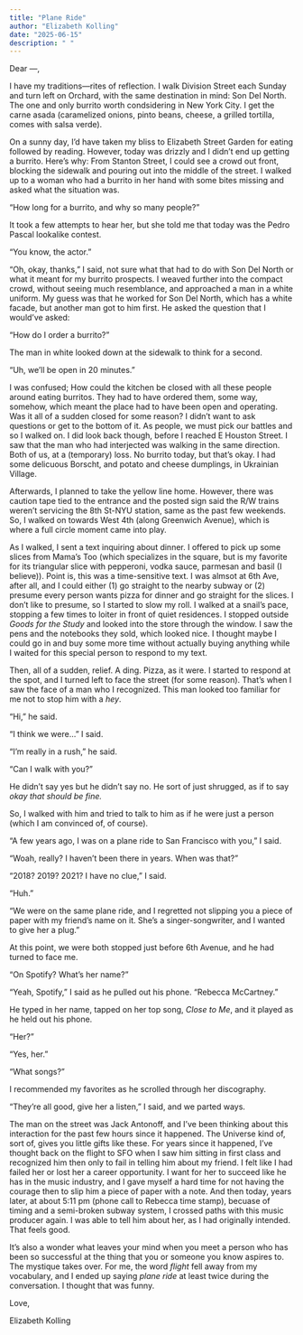 ```yaml
---
title: "Plane Ride"
author: "Elizabeth Kolling"
date: "2025-06-15"
description: " "
---
```



Dear —, 

I have my traditions—rites of reflection. I walk Division Street each Sunday and turn left on Orchard, with the same destination in mind: Son Del North. The one and only burrito worth condsidering in New York City. I get the carne asada (caramelized onions, pinto beans, cheese, a grilled tortilla, comes with salsa verde).

On a sunny day, I'd have taken my bliss to Elizabeth Street Garden for eating followed by reading. However, today was drizzly and I didn't end up getting a burrito. Here's why: From Stanton Street, I could see a crowd out front, blocking the sidewalk and pouring out into the middle of the street. I walked up to a woman who had a burrito in her hand with some bites missing and asked what the situation was.

"How long for a burrito, and why so many people?" 

It took a few attempts to hear her, but she told me that today was the Pedro Pascal lookalike contest. 

"You know, the actor." 

"Oh, okay, thanks," I said, not sure what that had to do with Son Del North or what it meant for my burrito prospects. I weaved further into the compact crowd, without seeing much resemblance, and approached a man in a white uniform. My guess was that he worked for Son Del North, which has a white facade, but another man got to him first. He asked the question that I would've asked:

"How do I order a burrito?" 

The man in white looked down at the sidewalk to think for a second. 

"Uh, we'll be open in 20 minutes." 

I was confused; How could the kitchen be closed with all these people around eating burritos. They had to have ordered them, some way, somehow, which meant the place had to have been open and operating. Was it all of a sudden closed for some reason? I didn't want to ask questions or get to the bottom of it. As people, we must pick our battles and so I walked on. I did look back though, before I reached E Houston Street. I saw that the man who had interjected was walking in the same direction. Both of us, at a (temporary) loss. No burrito today, but that's okay. I had some delicuous Borscht, and potato and cheese dumplings, in Ukrainian Village. 

Afterwards, I planned to take the yellow line home. However, there was caution tape tied to the entrance and the posted sign said the R/W trains weren't servicing the 8th St-NYU station, same as the past few weekends. So, I walked on towards West 4th (along Greenwich Avenue), which is where a full circle moment came into play. 

As I walked, I sent a text inquiring about dinner. I offered to pick up some slices from Mama's Too (which specializes in the square, but is my favorite for its triangular slice with pepperoni, vodka sauce, parmesan and basil (I believe)). Point is, this was a time-sensitive text. I was almsot at 6th Ave, after all, and I could either (1) go straight to the nearby subway or (2) presume every person wants pizza for dinner and go straight for the slices. I don't like to presume, so I started to slow my roll. I walked at a snail's pace, stopping a few times to loiter in front of quiet residences. I stopped outside *Goods for the Study* and looked into the store through the window. I saw the pens and the notebooks they sold, which looked nice. I thought maybe I could go in and buy some more time without actually buying anything while I waited for this special person to respond to my text. 

Then, all of a sudden, relief. A ding. Pizza, as it were. I started to respond at the spot, and I turned left to face the street (for some reason). That's when I saw the face of a man who I recognized. This man looked too familiar for me not to stop him with a *hey*. 

"Hi," he said. 

"I think we were..." I said.

"I'm really in a rush," he said. 

"Can I walk with you?"

He didn't say yes but he didn't say no. He sort of just shrugged, as if to say *okay that should be fine.*

So, I walked with him and tried to talk to him as if he were just a person (which I am convinced of, of course).

"A few years ago, I was on a plane ride to San Francisco with you," I said.

"Woah, really? I haven't been there in years. When was that?"

"2018? 2019? 2021? I have no clue," I said.

"Huh."

"We were on the same plane ride, and I regretted not slipping you a piece of paper with my friend's name on it. She's a singer-songwriter, and I wanted to give her a plug."

At this point, we were both stopped just before 6th Avenue, and he had turned to face me.

"On Spotify? What's her name?"

"Yeah, Spotify," I said as he pulled out his phone. "Rebecca McCartney."

He typed in her name, tapped on her top song, *Close to Me*, and it played as he held out his phone. 

"Her?"

"Yes, her."

"What songs?"

I recommended my favorites as he scrolled through her discography.

"They're all good, give her a listen," I said, and we parted ways.

The man on the street was Jack Antonoff, and I've been thinking about this interaction for the past few hours since it happened. The Universe kind of, sort of, gives you little gifts like these. For years since it happened, I've thought back on the flight to SFO when I saw him sitting in first class and recognized him then only to fail in telling him about my friend. I felt like I had failed her or lost her a career opportunity. I want for her to succeed like he has in the music industry, and I gave myself a hard time for not having the courage then to slip him a piece of paper with a note. And then today, years later, at about 5:11 pm (phone call to Rebecca time stamp), becuase of timing and a semi-broken subway system, I crossed paths with this music producer again. I was able to tell him about her, as I had originally intended. That feels good. 

It's also a wonder what leaves your mind when you meet a person who has been so successful at the thing that you or someone you know aspires to. The mystique takes over. For me, the word *flight* fell away from my vocabulary, and I ended up saying *plane ride* at least twice during the conversation. I thought that was funny. 



Love, 

Elizabeth Kolling
